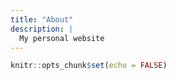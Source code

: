 ```yaml
---
title: "About"
description: |
  My personal website
---
```


```r
knitr::opts_chunk$set(echo = FALSE)
```


